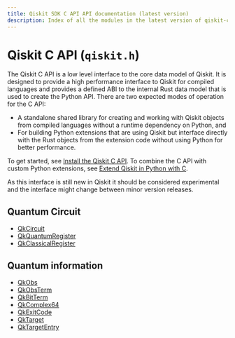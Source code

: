 ```yaml
---
title: Qiskit SDK C API API documentation (latest version)
description: Index of all the modules in the latest version of qiskit-c.
---
```


<span id="qiskit-c-api-qiskit-h" />

<span id="c-api" />

# Qiskit C API (`qiskit.h`)

The Qiskit C API is a low level interface to the core data model of Qiskit. It is designed to provide a high performance interface to Qiskit for compiled languages and provides a defined ABI to the internal Rust data model that is used to create the Python API. There are two expected modes of operation for the C API:

*   A standalone shared library for creating and working with Qiskit objects from compiled languages without a runtime dependency on Python, and
*   For building Python extensions that are using Qiskit but interface directly with the Rust objects from the extension code without using Python for better performance.

To get started, see [Install the Qiskit C API](/docs/guides/install-c-api). To combine the C API with custom Python extensions, see [Extend Qiskit in Python with C](/docs/guides/c-extension-for-python).

As this interface is still new in Qiskit it should be considered experimental and the interface might change between minor version releases.

## Quantum Circuit

*   [QkCircuit](qk-circuit)
*   [QkQuantumRegister](qk-quantum-register)
*   [QkClassicalRegister](qk-classical-register)

## Quantum information

*   [QkObs](qk-obs)
*   [QkObsTerm](qk-obs-term)
*   [QkBitTerm](qk-bit-term)
*   [QkComplex64](qk-complex-64)
*   [QkExitCode](qk-exit-code)
*   [QkTarget](qk-target)
*   [QkTargetEntry](qk-target-entry)

